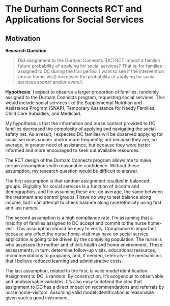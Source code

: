 # The Durham Connects RCT and Applications for Social Services {#chapter-2}


## Motivation {-}

**Research Question**

> Did assignment to the Durham Connects (DC) RCT impact a family's future probability of applying for social services?  That is, for families assigned to DC during the trail period, I want to see if the intervention (nurse home-visit) increased the probability of applying for social services *sooner* and/or overall.

**Hypothesis**: I expect to observe a larger proportion of families, randomly assigned to the Durham Connects program, requesting social services. This would include social services like the Supplemental Nutrition and Assistance Program (SNAP), Temporary Assistance for Needy Families, Child Care Subsidies, and Medicaid.

My hypothesis is that the information and nurse contact provided to DC families decreased the complexity of applying and navigating the social safety net. As a result, I expected DC families will be observed applying for social services sooner and/or more frequently, not because they are, on average, in greater need of assistance, but because they were better informed and more encouraged to seek out available resources.

The RCT design of the Durham Connects program allows me to make certain assumptions with reasonable confidence. Without these assumption, my research question would be difficult to answer.

The first assumption is that random assignment resulted in balanced groups. Eligibility for social services is a function of income and demographics, and I'm assuming these are, on average, the same between the treatment and control groups. I have no way to test balance along income, but I can attempt to check balance along race/ethnicity using first and last names.

The second assumption is a high compliance rate. I'm assuming that a majority of families assigned to DC accept and commit to the nurse home-visit. This assumption should be easy to verify. Compliance is important because any effect the nurse home-visit may have on social service application is going to be driven by the complying population. The nurse is who assesses the mother and child's health and home environment. These assessments, in turn, determine follow-up visits, educational resources, recommendations to programs, and, if needed, referrals---the mechanisms that I believe reduced learning and administrative costs.

The last assumption, related to the first, is valid model identification. Assignment to DC is random. By construction, it's exogenous to observable and unobservable variables. It's also easy to defend the idea that assignment to DC has a direct impact on recommendations and referrals by nurse home-visitors. Assuming valid model identification is reasonable given such a good instrument.
